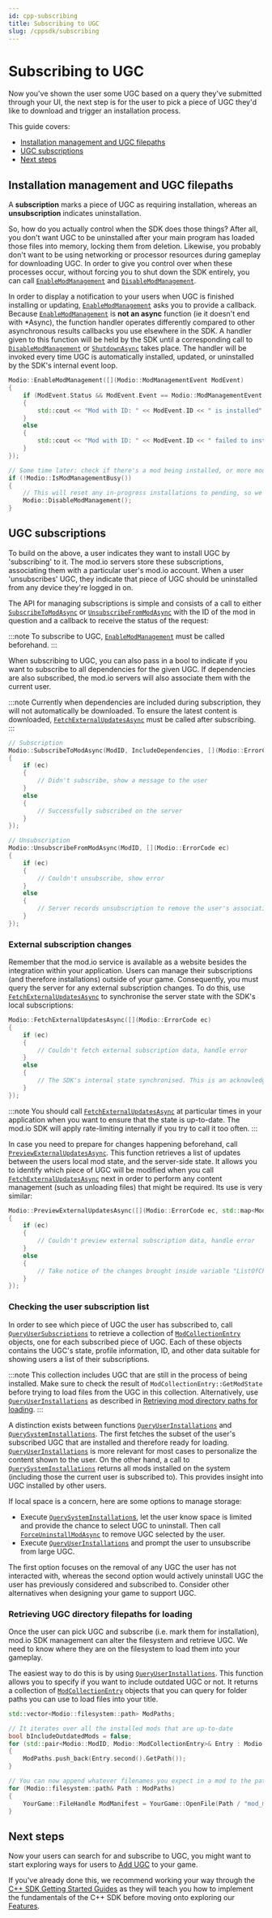 ```yaml
---
id: cpp-subscribing
title: Subscribing to UGC
slug: /cppsdk/subscribing
---
```


# Subscribing to UGC

Now you've shown the user some UGC based on a query they've submitted through your UI, the next step is for the user to pick a piece of UGC they'd like to download and trigger an installation process.

This guide covers:

* [Installation management and UGC filepaths](#installation-management-and-ugc-filepaths)
* [UGC subscriptions](#ugc-subscriptions)
* [Next steps](#next-steps)

## Installation management and UGC filepaths

A **subscription** marks a piece of UGC as requiring installation, whereas an **unsubscription** indicates uninstallation. 

So, how do you actually control when the SDK does those things? After all, you don't want UGC to be uninstalled after your main program has loaded those files into memory, locking them from deletion. Likewise, you probably don't want to be using networking or processor resources during gameplay for downloading UGC. In order to give you control over when these processes occur, without forcing you to shut down the SDK entirely, you can call [`EnableModManagement`](/cppsdk/refdocs/#enablemodmanagement) and [`DisableModManagement`](/cppsdk/refdocs/#disablemodmanagement).

In order to display a notification to your users when UGC is finished installing or updating, [`EnableModManagement`](/cppsdk/refdocs/#enablemodmanagement) asks you to provide a callback. Because [`EnableModManagement`](/cppsdk/refdocs/#enablemodmanagement) is **not an async** function (ie it doesn't end with *Async), the function handler operates differently compared to other asynchronous results callbacks you use elsewhere in the SDK. A handler given to this function will be held by the SDK until a corresponding call to [`DisableModManagement`](/cppsdk/refdocs/#disablemodmanagement) or [`ShutdownAsync`](/cppsdk/refdocs/#shutdownasync) takes place. The handler will be invoked every time UGC is automatically installed, updated, or uninstalled by the SDK's internal event loop.

```cpp
Modio::EnableModManagement([](Modio::ModManagementEvent ModEvent)
{
    if (ModEvent.Status && ModEvent.Event == Modio::ModManagementEvent::EventType::Installed)
    {
        std::cout << "Mod with ID: " << ModEvent.ID << " is installed" << std::endl;
    }
    else 
    {
        std::cout << "Mod with ID: " << ModEvent.ID << " failed to install: " << ModEvent.Status.message() << std::endl;
    }
});

// Some time later: check if there's a mod being installed, or more mods that require installation pending
if (!Modio::IsModManagementBusy())
{
    // This will reset any in-progress installations to pending, so we're only calling it if nothing's being processed
    Modio::DisableModManagement();
}

```

## UGC subscriptions

To build on the above, a user indicates they want to install UGC by 'subscribing' to it. The mod.io servers store these subscriptions, associating them with a particular user's mod.io account. When a user 'unsubscribes' UGC, they indicate that piece of UGC should be uninstalled from any device they're logged in on.

The API for managing subscriptions is simple and consists of a call to either [`SubscribeToModAsync`](/cppsdk/refdocs/#subscribetomodasync) or [`UnsubscribeFromModAsync`](/cppsdk/refdocs/#unsubscribefrommodasync) with the ID of the mod in question and a callback to receive the status of the request:

:::note
To subscribe to UGC, [`EnableModManagement`](/cppsdk/refdocs/#enablemodmanagement) must be called beforehand.
:::

When subscribing to UGC, you can also pass in a bool to indicate if you want to subscribe to all dependencies for the given UGC. If dependencies are also subscribed, the mod.io servers will also associate them with the current user.

:::note
Currently when dependencies are included during subscription, they will not automatically be downloaded. To ensure the latest content is downloaded, [`FetchExternalUpdatesAsync`](/cppsdk/refdocs/#fetchexternalupdatesasync) must be called after subscribing.
:::

```cpp
// Subscription
Modio::SubscribeToModAsync(ModID, IncludeDependencies, [](Modio::ErrorCode ec)
{
    if (ec)
    {
        // Didn't subscribe, show a message to the user
    }
    else
    {
        // Successfully subscribed on the server
    }
});

// Unsubscription
Modio::UnsubscribeFromModAsync(ModID, [](Modio::ErrorCode ec)
{
    if (ec)
    {
        // Couldn't unsubscribe, show error
    }
    else
    {
        // Server records unsubscription to remove the user's association to this mod
    }
});

```

### External subscription changes

Remember that the mod.io service is available as a website besides the integration within your application. Users can manage their subscriptions (and therefore installations) outside of your game. Consequently, you must query the server for any external subscription changes. To do this, use [`FetchExternalUpdatesAsync`](/cppsdk/refdocs/#fetchexternalupdatesasync) to synchronise the server state with the SDK's local subscriptions:

```cpp
Modio::FetchExternalUpdatesAsync([](Modio::ErrorCode ec)
{
    if (ec)
    {
        // Couldn't fetch external subscription data, handle error
    }
    else
    {
        // The SDK's internal state synchronised. This is an acknowledgment of success
    }
});
```

:::note
You should call [`FetchExternalUpdatesAsync`](/cppsdk/refdocs/#fetchexternalupdatesasync) at particular times in your application when you want to ensure that the state is up-to-date. The mod.io SDK will apply rate-limiting internally if you try to call it too often.
:::

In case you need to prepare for changes happening beforehand, call [`PreviewExternalUpdatesAsync`](/cppsdk/refdocs/#previewexternalupdatesasync). This function retrieves a list of updates between the users local mod state, and the server-side state. It allows you to identify which piece of UGC will be modified when you call [`FetchExternalUpdatesAsync`](/cppsdk/refdocs/#fetchexternalupdatesasync) next in order to perform any content management (such as unloading files) that might be required. Its use is very similar:

```cpp
Modio::PreviewExternalUpdatesAsync([](Modio::ErrorCode ec, std::map<Modio::ModID, Modio::UserSubscriptionList::ChangeType> ListOfChanges)
{
    if (ec)
    {
        // Couldn't preview external subscription data, handle error
    }
    else
    {
        // Take notice of the changes brought inside variable "ListOfChanges". It serves as acknowledgment of success
    }
});
```

### Checking the user subscription list

In order to see which piece of UGC the user has subscribed to, call [`QueryUserSubscriptions`](/cppsdk/refdocs/#queryusersubscriptions) to retrieve a collection of [`ModCollectionEntry`](/cppsdk/refdocs/#ModCollectionEntry) objects, one for each subscribed piece of UGC.
Each of these objects contains the UGC's state, profile information, ID, and other data suitable for showing users a list of their subscriptions.

:::note
This collection includes UGC that are still in the process of being installed. Make sure to check the result of `ModCollectionEntry::GetModState` before trying to load files from the UGC in this collection. Alternatively, use [`QueryUserInstallations`](/cppsdk/refdocs/#queryuserinstallations) as described in [Retrieving mod directory paths for loading](/cppsdk/refdocs/#retrieving-mod-directory-filepaths-for-loading).
:::

A distinction exists between functions [`QueryUserInstallations`](/cppsdk/refdocs/#queryuserinstallations) and [`QuerySystemInstallations`](/cppsdk/refdocs/#querysysteminstallations). The first fetches the subset of the user's subscribed UGC that are installed and therefore ready for loading. [`QueryUserInstallations`](/cppsdk/refdocs/#queryuserinstallations) is more relevant for most cases to personalize the content shown to the user. On the other hand, a call to [`QuerySystemInstallations`](/cppsdk/refdocs/#querysysteminstallations) returns all mods installed on the system (including those the current user is subscribed to). This provides insight into UGC installed by other users. 

If local space is a concern, here are some options to manage storage:

* Execute [`QuerySystemInstallation`s](/cppsdk/refdocs/#querysysteminstallations), let the user know space is limited and provide the chance to select UGC to uninstall. Then call [`ForceUninstallModAsync`](/cppsdk/refdocs/#ForceUninstallModAsync) to remove UGC selected by the user.
* Execute [`QueryUserInstallations`](/cppsdk/refdocs/#queryuserinstallations) and prompt the user to unsubscribe from large UGC.

The first option focuses on the removal of any UGC the user has not interacted with, whereas the second option would actively uninstall UGC the user has previously considered and subscribed to. Consider other alternatives when designing your game to support UGC.

### Retrieving UGC directory filepaths for loading

Once the user can pick UGC and subscribe (i.e. mark them for installation), mod.io SDK management can alter the filesystem and retrieve UGC. We need to know where they are on the filesystem to load them into your gameplay.

The easiest way to do this is by using [`QueryUserInstallations`](/cppsdk/refdocs/#queryuserinstallations). This function allows you to specify if you want to include outdated UGC or not. It returns a collection of [`ModCollectionEntry`](/cppsdk/refdocs/#ModCollectionEntry) objects that you can query for folder paths you can use to load files into your title.

```cpp
std::vector<Modio::filesystem::path> ModPaths;

// It iterates over all the installed mods that are up-to-date
bool bIncludeOutdatedMods = false;
for (std::pair<Modio::ModID, Modio::ModCollectionEntry>& Entry : Modio::QueryUserInstallations(bIncludeOutdatedMods))
{
    ModPaths.push_back(Entry.second().GetPath());
}

// You can now append whatever filenames you expect in a mod to the paths and load those in
for (Modio::filesystem::path& Path : ModPaths)
{
    YourGame::FileHandle ModManifest = YourGame::OpenFile(Path / "mod_manifest.txt");
}
```

## Next steps

Now your users can search for and subscribe to UGC, you might want to start exploring ways for users to [Add UGC](/cppsdk/adding-ugc) to your game.

If you've already done this, we recommend working your way through the [C++ SDK Getting Started Guides](/cppsdk/#c-sdk-core-setup-guides) as they will teach you how to implement the fundamentals of the C++ SDK before moving onto exploring our [Features](https://docs.mod.io/features).